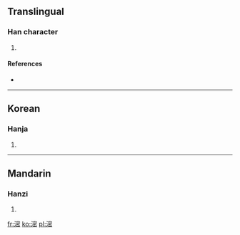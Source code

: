==Translingual==

===Han character===
{{Han char|rn=85|rad=水|as=11|sn=14|four=3317<sub>3</sub>|canj=水十心山 (EJPU), X水十心山 (XEJPU)}}

# {{defn|Han|sort=水11}}

====References====
* {{Han ref|kx=0644.040|dkj=18085|dj=1051.170|hdz=31731.040|uh=6EF5|ud=28405|bh=E26D|bd=57965}}

----

==Korean==

===Hanja===
{{ko-hanja|hangeul=밀|eumhun=|rv=mil|mr=mil|y=mil}}

# {{defn|Korean|sort=水11}}

----

==Mandarin==

===Hanzi===
{{cmn-hanzi|pin=[[mì]] ([[mi4]])|wg=mi<sup>4</sup>}}

# {{defn|Mandarin|sort=水11}}

[[fr:滵]]
[[ko:滵]]
[[pl:滵]]